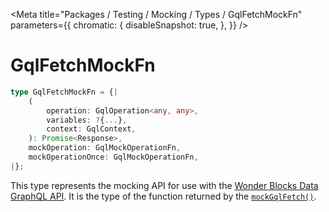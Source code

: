 
<Meta
    title="Packages / Testing / Mocking / Types / GqlFetchMockFn"
    parameters={{
        chromatic: {
            disableSnapshot: true,
        },
    }}
/>

# GqlFetchMockFn

```ts
type GqlFetchMockFn = {|
    (
        operation: GqlOperation<any, any>,
        variables: ?{...},
        context: GqlContext,
    ): Promise<Response>,
    mockOperation: GqlMockOperationFn,
    mockOperationOnce: GqlMockOperationFn,
|};
```

This type represents the mocking API for use with the [Wonder Blocks Data GraphQL API](/docs/data-graphql--page). It is the type of the function returned by the [`mockGqlFetch()`](/docs/testing-mocking-exports-mockgqlfetch--page).

